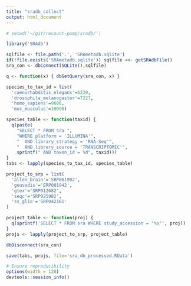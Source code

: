 ```yaml
---
title: "sradb_collect"
output: html_document
---
```


```r
# setwd('~/git/recount-pump/sradb/')
```

```r
library('SRAdb')
```

```r
sqlfile <- file.path('.', 'SRAmetadb.sqlite')
if(!file.exists('SRAmetadb.sqlite')) sqlfile <<- getSRAdbFile()
sra_con <- dbConnect(SQLite(),sqlfile)
```

```r
q <- function(x) { dbGetQuery(sra_con, x) }
```

```r
species_to_tax_id = list(
  'caenorhabditis_elegans'=6239,
  'drosophila_melanogaster'=7227,
  'homo_sapiens'=9606,
  'mus_musculus'=10090)

species_table <- function(taxid) {
  q(paste(
    "SELECT * FROM sra ",
    "WHERE platform = 'ILLUMINA'",
    "  AND library_strategy = 'RNA-Seq'",
    "  AND library_source = 'TRANSCRIPTOMIC'",
    sprintf(" AND taxon_id = %d", taxid)))
}
tabs <- lapply(species_to_tax_id, species_table)
```

```r
project_to_srp = list(
  'allen_brain'='SRP061902',
  'geuvadis'='ERP001942',
  'gtex'='SRP012682',
  'seqc'='SRP025982',
  'ss_glio'='SRP042161'
)

project_table <- function(proj) {
  q(sprintf('SELECT * FROM sra WHERE study_accession = "%s"', proj))
}
projs <- lapply(project_to_srp, project_table)
```

```r
dbDisconnect(sra_con)
```

```r
save(tabs, projs, file='sra_db_processed.RData')
```

```r
# Ensure reproducibility
options(width = 120)
devtools::session_info()
```
